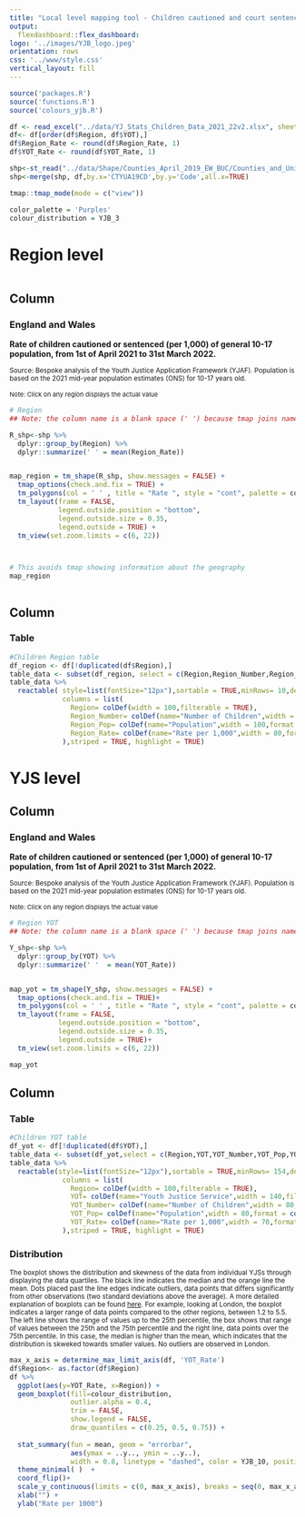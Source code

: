 ```yaml
---
title: "Local level mapping tool - Children cautioned and court sentenced"
output: 
  flexdashboard::flex_dashboard:
logo: '../images/YJB_logo.jpeg'
orientation: rows
css: '../www/style.css'
vertical_layout: fill
---
```


```r
source('packages.R')
source('functions.R')
source('colours_yjb.R')
```

```r
df <- read_excel("../data/YJ_Stats_Children_Data_2021_22v2.xlsx", sheet = "Data")
df<- df[order(df$Region, df$YOT),]
df$Region_Rate <- round(df$Region_Rate, 1)
df$YOT_Rate <- round(df$YOT_Rate, 1)

shp<-st_read("../data/Shape/Counties_April_2019_EW_BUC/Counties_and_Unitary_Authorities__April_2019__Boundaries_EW_BUC.shp")
shp<-merge(shp, df,by.x='CTYUA19CD',by.y='Code',all.x=TRUE)
```

```r
tmap::tmap_mode(mode = c("view"))

color_palette = 'Purples'
colour_distribution = YJB_3

```

Region level {data-orientation=columns}
=====================================  



```r
```

Column {data-width=900}
-------------------------------------


### <B>England and Wales</B>

<B>Rate of children cautioned or sentenced (per 1,000) of general 10-17 population, from 1st of April 2021 to 31st March 2022.</B>

<sup>Source: Bespoke analysis of the Youth Justice Application Framework (YJAF). Population is based on the 2021 mid-year population estimates (ONS) for 10-17 years old.</sup>

<p style="font-size: 11px">Note: Click on any region displays the actual value</p>


```r

# Region
## Note: the column name is a blank space (' ') because tmap joins names and the value without leaving a space. I tried different solutions (changing the size of the bubble, fonts - nothing delivers an acceptable result).

R_shp<-shp %>% 
  dplyr::group_by(Region) %>% 
  dplyr::summarize(' ' = mean(Region_Rate))


map_region = tm_shape(R_shp, show.messages = FALSE) +
  tmap_options(check.and.fix = TRUE) +
  tm_polygons(col = ' ' , title = "Rate ", style = "cont", palette = color_palette, contrast = 1)+
  tm_layout(frame = FALSE,
            legend.outside.position = "bottom",
            legend.outside.size = 0.35,
            legend.outside = TRUE) +
  tm_view(set.zoom.limits = c(6, 22))




```


```r
# This avoids tmap showing information about the geography
map_region
```



```r
```

Column {data-width=500, .tabset}
-------------------------------------
### <B>Table</B>
```r
#Children Region table
df_region <- df[!duplicated(df$Region),]
table_data <- subset(df_region, select = c(Region,Region_Number,Region_Pop,Region_Rate))
table_data %>%
  reactable( style=list(fontSize="12px"),sortable = TRUE,minRows= 10,defaultPageSize = 160,compact=TRUE,
             columns = list(
               Region= colDef(width = 100,filterable = TRUE),
               Region_Number= colDef(name="Number of Children",width = 100,format = colFormat(separators = TRUE)),
               Region_Pop= colDef(name="Population",width = 100,format = colFormat(separators = TRUE)),
               Region_Rate= colDef(name="Rate per 1,000",width = 80,format = colFormat(separators = TRUE, digits = 1))
             ),striped = TRUE, highlight = TRUE)
```


YJS level {data-orientation=columns}
=====================================  

Column {data-width=900}
-------------------------------------

### <B>England and Wales</B>


<B>Rate of children cautioned or sentenced (per 1,000) of general 10-17 population, from 1st of April 2021 to 31st March 2022.</B>

<sup>Source: Bespoke analysis of the Youth Justice Application Framework (YJAF). Population is based on the 2021 mid-year population estimates (ONS) for 10-17 years old.</sup>

<p style="font-size: 11px">Note: Click on any region displays the actual value</p>

```r

# Region YOT
## Note: the column name is a blank space (' ') because tmap joins names and the value without leaving a space. I tried different solutions (changing the size of the bubble, fonts - nothing delivers an acceptable result).

Y_shp<-shp %>% 
  dplyr::group_by(YOT) %>% 
  dplyr::summarize(' '  = mean(YOT_Rate))


map_yot = tm_shape(Y_shp, show.messages = FALSE) +
  tmap_options(check.and.fix = TRUE)+
  tm_polygons(col = ' ' , title = "Rate ", style = "cont", palette = color_palette, contrast = 1)+
  tm_layout(frame = FALSE,
            legend.outside.position = "bottom",
            legend.outside.size = 0.35,
            legend.outside = TRUE)+
  tm_view(set.zoom.limits = c(6, 22))


```

```r
map_yot
```


Column {data-width=500, .tabset}
-------------------------------------
### <B>Table</B>
```r
#Children YOT table
df_yot <- df[!duplicated(df$YOT),]
table_data <- subset(df_yot,select = c(Region,YOT,YOT_Number,YOT_Pop,YOT_Rate))
table_data %>%
  reactable(style=list(fontSize="12px"),sortable = TRUE,minRows= 154,defaultPageSize = 160,compact=TRUE,
             columns = list(
               Region= colDef(width = 100,filterable = TRUE),
               YOT= colDef(name="Youth Justice Service",width = 140,filterable = TRUE),
               YOT_Number= colDef(name="Number of Children",width = 80,format = colFormat(separators = TRUE)),
               YOT_Pop= colDef(name="Population",width = 80,format = colFormat(separators = TRUE)),
               YOT_Rate= colDef(name="Rate per 1,000",width = 70,format = colFormat(separators = TRUE, digits = 1))
             ),striped = TRUE, highlight = TRUE)
```




### <B>Distribution </B>


<sup> The boxplot shows the distribution and skewness of the data  from individual YJSs through displaying the data quartiles. The black line indicates the median and the orange line the mean. Dots placed past the line edges indicate outliers, data points that differs significantly from other observations (two standard deviations above the average). A more detailed explanation of boxplots can be found [here](https://chartio.com/learn/charts/box-plot-complete-guide/). For example, looking at London, the boxplot indicates a larger range of data points compared to the other regions, between 1.2 to 5.5. The left line shows the range of values up to the 25th percentile, the box shows that range of values between the 25th and the 75th percentile and the right line, data points over the 75th percentile. In this case, the median is higher than the mean, which indicates that the distribution is skweked towards smaller values. No outliers are observed in London.  </sup>


```r

max_x_axis = determine_max_limit_axis(df, 'YOT_Rate')
df$Region<- as.factor(df$Region)
df %>%
  ggplot(aes(y=YOT_Rate, x=Region)) + 
  geom_boxplot(fill=colour_distribution,
               outlier.alpha = 0.4,
               trim = FALSE,
               show.legend = FALSE,
               draw_quantiles = c(0.25, 0.5, 0.75)) +
  
  stat_summary(fun = mean, geom = "errorbar", 
               aes(ymax = ..y.., ymin = ..y..),
               width = 0.8, linetype = "dashed", color = YJB_10, position = position_dodge())+
  theme_minimal( )  +
  coord_flip()+
  scale_y_continuous(limits = c(0, max_x_axis), breaks = seq(0, max_x_axis, by = 1)) +
  xlab("") +
  ylab("Rate per 1000") 
```



